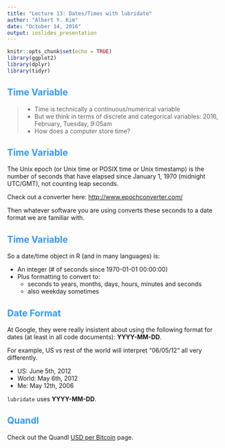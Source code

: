 ```yaml
---
title: "Lecture 13: Dates/Times with lubridate"
author: "Albert Y. Kim"
date: "October 14, 2016"
output: ioslides_presentation
---
```


<style>
h2 { 
 color: #3399ff;		
}
h3 { 
 color: #3399ff;		
}
slides > slide.backdrop {
  background: white;
}
</style>

```r
knitr::opts_chunk$set(echo = TRUE)
library(ggplot2)
library(dplyr)
library(tidyr)
```



## Time Variable 

> * Time is technically a continuous/numerical variable
> * But we think in terms of discrete and categorical variables: 2016, February, Tuesday, 9:05am
> * How does a computer store time?



## Time Variable 

The Unix epoch (or Unix time or POSIX time or Unix timestamp) is the number of 
seconds that have elapsed since January 1, 1970 (midnight UTC/GMT), not counting leap seconds.

Check out a converter here: <http://www.epochconverter.com/>

Then whatever software you are using converts these seconds to a date format we are familiar with.



## Time Variable 

So a date/time object in R (and in many languages) is:

* An integer (# of seconds since 1970-01-01 00:00:00)
* Plus formatting to convert to:
    * seconds to years, months, days, hours, minutes and seconds
    * also weekday sometimes




## Date Format

At Google, they were really insistent about using the following format for dates (at least in all code documents): **YYYY-MM-DD**.

For example, US vs rest of the world will interpret "06/05/12" all very differently.

* US: June 5th, 2012
* World: May 6th, 2012
* Me: May 12th, 2006

`lubridate` uses **YYYY-MM-DD**.

## Quandl

Check out the Quandl [USD per Bitcoin](https://www.quandl.com/data/BAVERAGE/USD-USD-BITCOIN-Weighted-Price) page.





